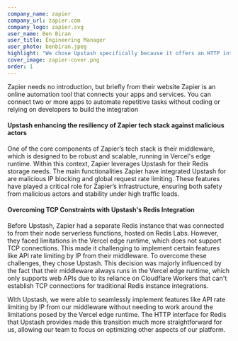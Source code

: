 ```yaml
---
company_name: zapier
company_url: zapier.com
company_logo: zapier.svg
user_name: Ben Biran
user_title: Engineering Manager
user_photo: benbiran.jpeg
highlight: "We chose Upstash specifically because it offers an HTTP interface for Redis, which perfectly suited our needs"
cover_image: zapier-cover.png
order: 1
---
```



Zapier needs no introduction, but briefly from their website Zapier is an online automation tool that connects your apps and services. You can connect two or more apps to automate repetitive tasks without coding or relying on developers to build the integration
#### Upstash enhancing the resiliency of Zapier tech stack against malicious actors

One of the core components of Zapier’s tech stack is their middleware, which is designed to be robust and scalable, running in Vercel's edge runtime. Within this context, Zapier leverages Upstash for their Redis storage needs. The main functionalities Zapier have integrated Upstash for are malicious IP blocking and global request rate limiting. These features have played a critical role for Zapier’s infrastructure, ensuring both safety from malicious actors and stability under high traffic loads.
#### Overcoming TCP Constraints with Upstash's Redis Integration

Before Upstash, Zapier had a separate Redis instance that was connected to from their node serverless functions, hosted on Redis Labs. However, they faced limitations in the Vercel edge runtime, which does not support TCP connections. This made it challenging to implement certain features like API rate limiting by IP from their middleware. To overcome these challenges, they chose Upstash. This decision was majorly influenced by the fact that their middleware always runs in the Vercel edge runtime, which only supports web APIs due to its reliance on Cloudflare Workers that can't establish TCP connections for traditional Redis instance integrations.

<Highlight name="Ben Biran" title="Engineering Manager" photo="benbiran.jpeg">
With Upstash, we were able to seamlessly implement features like API rate limiting by IP from our middleware without needing to work around the limitations posed by the Vercel edge runtime. The HTTP interface for Redis that Upstash provides made this transition much more straightforward for us, allowing our team to focus on optimizing other aspects of our platform.
</Highlight>
